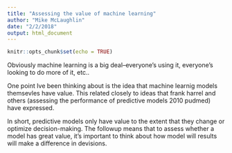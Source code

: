 ```yaml
---
title: "Assessing the value of machine learning"
author: "Mike McLaughlin"
date: "2/2/2018"
output: html_document
---
```


```r
knitr::opts_chunk$set(echo = TRUE)
```

Obviously machine learning is a big deal--everyone's using it, everyone's looking to do more of it, etc..

One point Ive been thinking about is the idea that machine learnig models themsevles have value. This related closely to ideas that frank harrel and others (assessing the performance of predictive models 2010 pudmed) have expressed.

In short, predictive models only have value to the extent that they change or optimize decision-making. The followup means that to assess whether a model has great value, it's important to think about how model will results will make a difference in devisions. 


